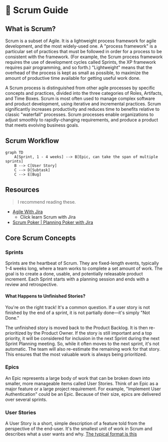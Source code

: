 # 🔄 Scrum Guide

## What is Scrum?
Scrum is a subset of Agile. It is a lightweight process framework for agile development, and the most widely-used one.
A "process framework" is a particular set of practices that must be followed in order for a process to be consistent with the framework. (For example, the Scrum process framework requires the use of development cycles called Sprints, the XP framework requires pair programming, and so forth.)
"Lightweight" means that the overhead of the process is kept as small as possible, to maximize the amount of productive time available for getting useful work done.

A Scrum process is distinguished from other agile processes by specific concepts and practices, divided into the three categories of Roles, Artifacts, and Time Boxes. Scrum is most often used to manage complex software and product development, using iterative and incremental practices. Scrum significantly increases productivity and reduces time to benefits relative to classic "waterfall" processes. Scrum processes enable organizations to adjust smoothly to rapidly-changing requirements, and produce a product that meets evolving business goals.

## Scrum Workflow

```mermaid
graph TD
    A[Sprint, 1 - 4 weeks] --> B[Epic, can take the span of multiple sprints]
    B --> C[User Story]
    C --> D[Subtask]
    C --> E[Bug]
```

## Resources
> I recommend reading these. 
- [Agile With Jira](https://www.atlassian.com/agile/tutorials)
    - Click learn Scrum with Jira
- [Scrum Poker | Planning Poker with Jira](https://marketplace.atlassian.com/apps/1212495/planning-poker?hosting=cloud&tab=overview) 

## Core Scrum Concepts

### Sprints
Sprints are the heartbeat of Scrum. They are fixed-length events, typically 1-4 weeks long, where a team works to complete a set amount of work. The goal is to create a done, usable, and potentially releasable product increment. Each Sprint starts with a planning session and ends with a review and retrospective.

#### What Happens to Unfinished Stories?
You're on the right track! It's a common question. If a user story is not finished by the end of a sprint, it is not partially done—it's simply "Not Done."

The unfinished story is moved back to the Product Backlog. It is then re-prioritized by the Product Owner. If the story is still important and a top priority, it will be considered for inclusion in the next Sprint during the next Sprint Planning meeting. So, while it often moves to the next sprint, it's not automatic. The team will also re-estimate the remaining work for that story. This ensures that the most valuable work is always being prioritized.

### Epics
An Epic represents a large body of work that can be broken down into smaller, more manageable items called User Stories. Think of an Epic as a major feature or a large project requirement. For example, "Implement User Authentication" could be an Epic. Because of their size, epics are delivered over several sprints.

### User Stories
A User Story is a short, simple description of a feature told from the perspective of the end-user. 
It's the smallest unit of work in Scrum and describes what a user wants and why. [The typical format is this](/docs/agile/scrum-guide/user-story)



